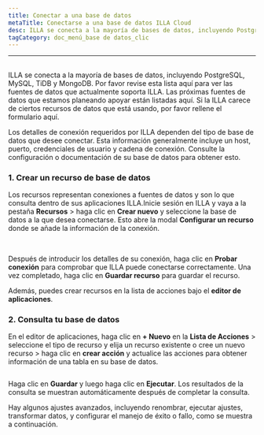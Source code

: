 ```yaml
---
title: Conectar a una base de datos
metaTitle: Conectarse a una base de datos ILLA Cloud
desc: ILLA se conecta a la mayoría de bases de datos, incluyendo PostgreSQL, MySQL, TiDB y MongoDB
tagCategory: doc_menú_base de datos_clic
---
```


* * *

## <Heading hidden>Conectar a una base de datos</Heading>

ILLA se conecta a la mayoría de bases de datos, incluyendo PostgreSQL, MySQL, TiDB y MongoDB. Por favor revise esta lista aquí para ver las fuentes de datos que actualmente soporta ILLA. Las próximas fuentes de datos que estamos planeando apoyar están listadas aquí. Si la ILLA carece de ciertos recursos de datos que está usando, por favor rellene el formulario aquí.

Los detalles de conexión requeridos por ILLA dependen del tipo de base de datos que desee conectar. Esta información generalmente incluye un host, puerto, credenciales de usuario y cadena de conexión. Consulte la configuración o documentación de su base de datos para obtener esto.

### 1.  Crear un recurso de base de datos

Los recursos representan conexiones a fuentes de datos y son lo que consulta dentro de sus aplicaciones ILLA.Inicie sesión en ILLA y vaya a la pestaña **Recursos** > haga clic en **Crear nuevo** y seleccione la base de datos a la que desea conectarse. Esto abre la modal **Configurar un recurso** donde se añade la información de la conexión.

<img
  src='https://cdn.illacloud.com/official-website/img/docs/connect/connect-database/resources.png'
  alt=""
/>
<img
  src='https://cdn.illacloud.com/official-website/img/docs/connect/connect-database/config.png'
  alt=""
/>

Después de introducir los detalles de su conexión, haga clic en **Probar conexión** para comprobar que ILLA puede conectarse correctamente. Una vez completado, haga clic en **Guardar recurso** para guardar el recurso.

Además, puedes crear recursos en la lista de acciones bajo el **editor de aplicaciones**.

### 2.  Consulta tu base de datos

En el editor de aplicaciones, haga clic en **+ Nuevo** en la **Lista de Acciones** > seleccione el tipo de recurso y elija un recurso existente o cree un nuevo recurso > haga clic en **crear acción** y actualice las acciones para obtener información de una tabla en su base de datos.

<img
  src='https://cdn.illacloud.com/official-website/img/docs/connect/connect-database/action.png'
  alt=""
/>

Haga clic en **Guardar** y luego haga clic en **Ejecutar**. Los resultados de la consulta se muestran automáticamente después de completar la consulta.

Hay algunos ajustes avanzados, incluyendo renombrar, ejecutar ajustes, transformar datos, y configurar el manejo de éxito o fallo, como se muestra a continuación.

<img
  src='https://cdn.illacloud.com/official-website/img/docs/connect/connect-database/run.png'
  alt=""
/>
